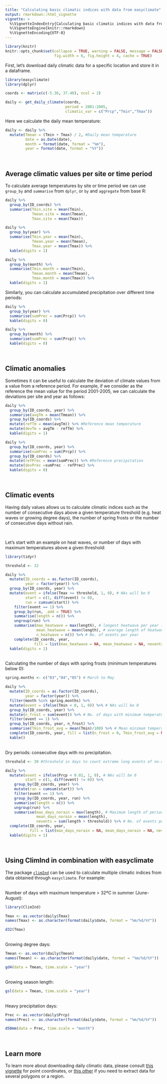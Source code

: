 ```yaml
---
title: "Calculating basic climatic indices with data from easyclimate"
output: rmarkdown::html_vignette
vignette: >
  %\VignetteIndexEntry{Calculating basic climatic indices with data from easyclimate}
  %\VignetteEngine{knitr::rmarkdown}
  %\VignetteEncoding{UTF-8}
---
```


```r
library(knitr)
knitr::opts_chunk$set(collapse = TRUE, warning = FALSE, message = FALSE, 
                      fig.width = 6, fig.height = 4, cache = TRUE)
```

First, let's download daily climatic data for a specific location and store it in a dataframe.

```r

library(easyclimate)
library(dplyr)

coords <- matrix(c(-5.36, 37.40), ncol = 2)

daily <- get_daily_climate(coords,
                           period = 2001:2005,
                           climatic_var = c("Prcp","Tmin","Tmax"))  

```


Here we calculate the daily mean temperature:

```r

daily <- daily %>% 
  mutate(Tmean = (Tmin + Tmax) / 2, #Daily mean temperature
         date = as.Date(date),
         month = format(date, format = "%m"),
         year = format(date, format = "%Y"))
```

<br>

## Average climatic values per site or time period

To calculate average temperatures by site or time period we can use `group_by` and `summarise` from `dplyr`, or `by` and `aggregate` from base R: 

```r

daily %>% 
  group_by(ID_coords) %>% 
  summarise(Tmin.site = mean(Tmin),
            Tmean.site = mean(Tmean),
            Tmax.site = mean(Tmax))

daily %>% 
  group_by(year) %>% 
  summarise(Tmin.year = mean(Tmin),
            Tmean.year = mean(Tmean),
            Tmax.year = mean(Tmax)) %>% 
  kable(digits = 1)

daily %>% 
  group_by(month) %>% 
  summarise(Tmin.month = mean(Tmin),
            Tmean.month = mean(Tmean),
            Tmax.month = mean(Tmax)) %>% 
  kable(digits = 1)


```


Similarly, you can calculate accumulated precipitation over different time periods: 

```r
daily %>% 
  group_by(year) %>% 
  summarise(sumPrec = sum(Prcp)) %>% 
  kable(digits = 0)

daily %>% 
  group_by(month) %>% 
  summarise(sumPrec = sum(Prcp)) %>% 
  kable(digits = 0)
```


<br>

## Climatic anomalies

Sometimes it can be useful to calculate the deviation of climate values from a value from a reference period. For example, if we consider as the reference the mean value for the period 2001-2005, we can calculate the deviations per site and year as follows:

```r

daily %>%   
  group_by(ID_coords, year) %>% 
  summarise(avgTm = mean(Tmean)) %>% 
  group_by(ID_coords) %>% 
  mutate(refTm = mean(avgTm)) %>% #Reference mean temperature
  mutate(devTm = avgTm - refTm) %>% 
  kable(digits = 1)

daily %>%   
  group_by(ID_coords, year) %>% 
  summarise(sumPrec = sum(Prcp)) %>% 
  group_by(ID_coords) %>% 
  mutate(refPrec = mean(sumPrec)) %>% #Reference precipitation
  mutate(devPrec =sumPrec - refPrec) %>% 
  kable(digits = 0)

```

<br>

## Climatic events

Having daily values allows us to calculate climatic indices such as the number of consecutive days above a given temperature threshold (e.g. heat waves or growing degree days), the number of spring frosts or the number of consecutive days without rain.

<br>

Let's start with an example on heat waves, or number of days with maximum temperatures above a given threshold:

```r

library(tidyr)

threshold <- 32  

daily %>% 
  mutate(ID_coords = as.factor(ID_coords),
         year = factor(year)) %>% 
  group_by(ID_coords, year) %>% 
  mutate(event = ifelse(Tmax >= threshold, 1, 0), # NAs will be 0 
         start = c(1, diff(event) != 0),
         run = cumsum(start)) %>% 
    filter(event == 1) %>% 
    group_by(run, .add = TRUE) %>% 
    summarise(length = n()) %>% 
    ungroup(run) %>% 
    summarise(max_heatwave = max(length), # longest heatwave per year (in days)
              mean_heatwave = mean(length), # average length of heatwaves per year
              n_heatwave = n()) %>% # No. of events per year
    complete(ID_coords, year, 
             fill = list(max_heatwave = NA, mean_heatwave = NA, nevents = 0)) %>% 
  kable(digits = 1)

```

<br>
Calculating the number of days with spring frosts (minimum temperatures below 0):

```r

spring.months <- c("03","04","05") # March to May

daily %>% 
  mutate(ID_coords = as.factor(ID_coords),
         year = factor(year)) %>% 
  filter(month %in% spring.months) %>% 
  mutate(event = ifelse(Tmin < 0, 1, 0)) %>% # NAs will be 0 
  group_by(ID_coords, year) %>% 
  mutate(n_frost = sum(event)) %>% # No. of days with minimum temperature < 0 per year
  filter(event == 1) %>% 
  group_by(ID_coords, year, n_frost) %>% 
  summarise(Tmin_frost_avg = mean(Tmin)/100) %>% # Mean minimum temperature of frost days
  complete(ID_coords, year, fill = list(n_frost = 0, Tmin_frost_avg = NA)) %>% 
  kable()

```

<br>
Dry periods: consecutive days with no precipitation. 

```r

threshold <- 30 #threshold in days to count extreme long events of no-rain

daily %>%  
  mutate(event = ifelse(Prcp < 0.01, 1, 0), # NAs will be 0 
         start = c(1, diff(event) != 0)) %>% 
    group_by(ID_coords, year) %>% 
    mutate(run = cumsum(start)) %>% 
    filter(event == 1) %>% 
    group_by(ID_coords, year, run) %>% 
    summarise(length = n()) %>% 
    ungroup(run) %>% 
    summarise(max_days_norain = max(length), # Maximum length of periods of consecutive days without rain per year
              mean_days_norain = mean(length), 
              nevents = sum(length > threshold)) %>% # No. of events per year
  complete(ID_coords, year, 
           fill = list(max_days_norain = NA, mean_days_norain = NA, nevents = 0)) %>% 
  kable(digits = 1)

```


<br>

## Using ClimInd in combination with easyclimate

The package [`climInd`](https://cran.r-project.org/package=ClimInd) can be used to calculate multiple climatic indices from data obtained through `easyclimate`. For example:

<br>
Number of days with maximum temperature > 32ºC in summer (June-August):

```r
library(ClimInd)

Tmax <- as.vector(daily$Tmax)
names(Tmax) <- as.character(format(daily$date, format = "%m/%d/%Y"))

d32(Tmax)
```


<br>
Growing degree days:

```r
Tmean <- as.vector(daily$Tmean)
names(Tmean) <- as.character(format(daily$date, format = "%m/%d/%Y"))

gd4(data = Tmean, time.scale = "year") 
```

<br>
Growing season length:

```r
gsl(data = Tmean, time.scale = "year") 
```

<br>
Heavy precipitation days:

```r
Prec <- as.vector(daily$Prcp)
names(Prec) <- as.character(format(daily$date, format = "%m/%d/%Y"))

d50mm(data = Prec, time.scale = "month")
```

<br>

## Learn more

To learn more about downloading daily climatic data, please consult [this vignette](https://verughub.github.io/easyclimate/articles/points-df-mat-sf.html) for point coordinates, or [this other](https://verughub.github.io/easyclimate/articles/polygons-raster.html) if you need to extract data for several polygons or a region.




